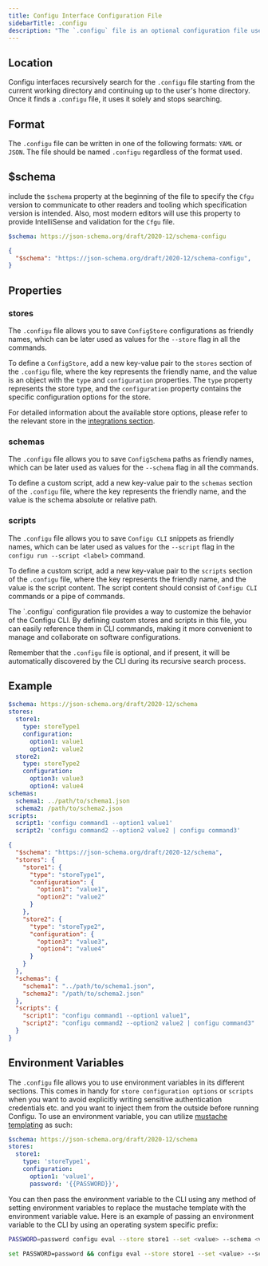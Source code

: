 ```yaml
---
title: Configu Interface Configuration File
sidebarTitle: .configu
description: "The `.configu` file is an optional configuration file used by the various Configu interfaces to customize its behavior. The file should be named `.configu` regardless of the format used: JSON or YAML."
---
```


## Location

Configu interfaces recursively search for the `.configu` file starting from the current working directory and continuing up to the user's home directory. Once it finds a `.configu` file, it uses it solely and stops searching.

## Format

The `.configu` file can be written in one of the following formats: `YAML` or `JSON`. The file should be named `.configu` regardless of the format used.

## $schema

include the `$schema` property at the beginning of the file to specify the `Cfgu` version to communicate to other readers and tooling which specification version is intended.
Also, most modern editors will use this property to provide IntelliSense and validation for the `Cfgu` file.

<CodeGroup>

```yaml YAML
$schema: https://json-schema.org/draft/2020-12/schema-configu
```

```json JSON
{
  "$schema": "https://json-schema.org/draft/2020-12/schema-configu",
}
```

</CodeGroup>

## Properties

### stores

The `.configu` file allows you to save `ConfigStore` configurations as friendly names, which can be later used as values for the `--store` flag in all the commands.

To define a `ConfigStore`, add a new key-value pair to the `stores` section of the `.configu` file, where the key represents the friendly name, and the value is an object with the `type` and `configuration` properties. The `type` property represents the store type, and the `configuration` property contains the specific configuration options for the store.

For detailed information about the available store options, please refer to the relevant store in the [integrations section](/integrations/overview#configstore).

### schemas

The `.configu` file allows you to save `ConfigSchema` paths as friendly names, which can be later used as values for the `--schema` flag in all the commands.

To define a custom script, add a new key-value pair to the `schemas` section of the `.configu` file, where the key represents the friendly name, and the value is the schema absolute or relative path.

### scripts

The `.configu` file allows you to save `Configu CLI` snippets as friendly names, which can be later used as values for the `--script` flag in the `configu run --script <label>` command.

To define a custom script, add a new key-value pair to the `scripts` section of the `.configu` file, where the key represents the friendly name, and the value is the script content. The script content should consist of `Configu CLI` commands or a pipe of commands.

<Tip>
The `.configu` configuration file provides a way to customize the behavior of the Configu CLI. By defining custom stores and scripts in this file, you can easily reference them in CLI commands, making it more convenient to manage and collaborate on software configurations.

Remember that the `.configu` file is optional, and if present, it will be automatically discovered by the CLI during its recursive search process.
</Tip>


## Example

<CodeGroup>

```yaml YAML
$schema: https://json-schema.org/draft/2020-12/schema
stores:
  store1:
    type: storeType1
    configuration:
      option1: value1
      option2: value2
  store2:
    type: storeType2
    configuration:
      option3: value3
      option4: value4
schemas:
  schema1: ../path/to/schema1.json
  schema2: /path/to/schema2.json
scripts:
  script1: 'configu command1 --option1 value1'
  script2: 'configu command2 --option2 value2 | configu command3'
```

```json JSON
{
  "$schema": "https://json-schema.org/draft/2020-12/schema",
  "stores": {
    "store1": {
      "type": "storeType1",
      "configuration": {
        "option1": "value1",
        "option2": "value2"
      }
    },
    "store2": {
      "type": "storeType2",
      "configuration": {
        "option3": "value3",
        "option4": "value4"
      }
    }
  },
  "schemas": {
    "schema1": "../path/to/schema1.json",
    "schema2": "/path/to/schema2.json"
  },
  "scripts": {
    "script1": "configu command1 --option1 value1",
    "script2": "configu command2 --option2 value2 | configu command3"
  }
}
```

</CodeGroup>

## Environment Variables

The `.configu` file allows you to use environment variables in its different sections. This comes in handy for `store configuration options` or `scripts` when you want to avoid explicitly writing sensitive authentication credentials etc. and you want to inject them from the outside before running Configu. To use an environment variable, you can utilize [mustache templating](https://mustache.github.io/) as such:

```yaml
$schema: https://json-schema.org/draft/2020-12/schema
stores:
  store1:
    type: 'storeType1',
    configuration:
      option1: 'value1',
      password: '{{PASSWORD}}',
```

You can then pass the environment variable to the CLI using any method of setting environment variables to replace the mustache template with the environment variable value. Here is an example of passing an environment variable to the CLI by using an operating system specific prefix:

<CodeGroup>

```bash Linux/MacOS
PASSWORD=password configu eval --store store1 --set <value> --schema <value> [-c <value>]
```

```bash Windows
set PASSWORD=password && configu eval --store store1 --set <value> --schema <value> [-c <value>]
```

</CodeGroup>
